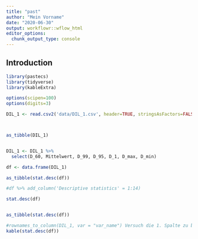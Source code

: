 ```yaml
---
title: "past"
author: "Mein Vorname"
date: "2020-06-30"
output: workflowr::wflow_html
editor_options:
  chunk_output_type: console
---
```


## Introduction

```r
library(pastecs)
library(tidyverse)
library(kableExtra)

options(scipen=100)
options(digits=3)

DIL_1 <- read.csv2('data/DIL_1.csv', header=TRUE, stringsAsFactors=FALSE, sep=";", dec=",", row.names="Dosisname")



as_tibble(DIL_1)


DIL_1 <- DIL_1 %>% 
  select(D_60, Mittelwert, D_99, D_95, D_1, D_max, D_min)

df <- data.frame(DIL_1)

as_tibble(stat.desc(df))

#df %>% add_column('Descriptive statistics' = 1:14)

stat.desc(df)


as_tibble(stat.desc(df))

#rownames_to_column(DIL_1, var = "var_name") Versuch die 1. Spalte zu benennen
kable(stat.desc(df))

```

